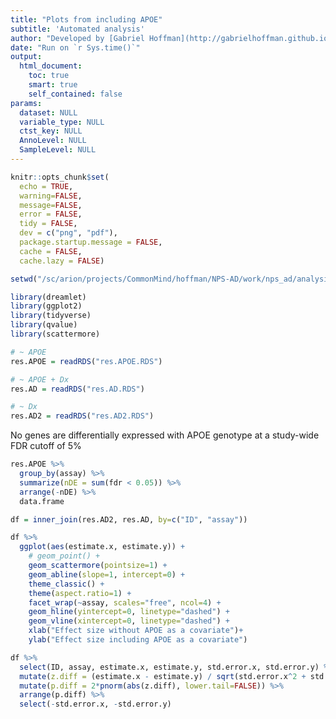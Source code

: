 ```yaml
---
title: "Plots from including APOE"
subtitle: 'Automated analysis'
author: "Developed by [Gabriel Hoffman](http://gabrielhoffman.github.io/)"
date: "Run on `r Sys.time()`"
output: 
  html_document:
    toc: true
    smart: true
    self_contained: false
params:
  dataset: NULL
  variable_type: NULL
  ctst_key: NULL
  AnnoLevel: NULL
  SampleLevel: NULL
---
```



<!---
cd /sc/arion/projects/CommonMind/hoffman/NPS-AD/work/nps_ad/analysis/freeze2/revision
R
system("git pull")
rmarkdown::render("plot_APOE.Rmd")

--->

```r
knitr::opts_chunk$set(
  echo = TRUE,
  warning=FALSE,
  message=FALSE,
  error = FALSE,
  tidy = FALSE,
  dev = c("png", "pdf"),
  package.startup.message = FALSE,
  cache = FALSE,
  cache.lazy = FALSE)
```

```r
setwd("/sc/arion/projects/CommonMind/hoffman/NPS-AD/work/nps_ad/analysis/freeze2/revision")

library(dreamlet)
library(ggplot2)
library(tidyverse)
library(qvalue)
library(scattermore)

# ~ APOE
res.APOE = readRDS("res.APOE.RDS")

# ~ APOE + Dx
res.AD = readRDS("res.AD.RDS") 

# ~ Dx
res.AD2 = readRDS("res.AD2.RDS")
```


No genes are differentially expressed with APOE genotype at a study-wide FDR cutoff of 5%
```r
res.APOE %>%
  group_by(assay) %>%
  summarize(nDE = sum(fdr < 0.05)) %>%
  arrange(-nDE) %>%
  data.frame
```

```r
df = inner_join(res.AD2, res.AD, by=c("ID", "assay"))

df %>%
  ggplot(aes(estimate.x, estimate.y)) +
    # geom_point() +
    geom_scattermore(pointsize=1) + 
    geom_abline(slope=1, intercept=0) +
    theme_classic() +
    theme(aspect.ratio=1) +
    facet_wrap(~assay, scales="free", ncol=4) +
    geom_hline(yintercept=0, linetype="dashed") +
    geom_vline(xintercept=0, linetype="dashed") +
    xlab("Effect size without APOE as a covariate")+
    ylab("Effect size including APOE as a covariate")

df %>% 
  select(ID, assay, estimate.x, estimate.y, std.error.x, std.error.y) %>%
  mutate(z.diff = (estimate.x - estimate.y) / sqrt(std.error.x^2 + std.error.y^2)) %>%
  mutate(p.diff = 2*pnorm(abs(z.diff), lower.tail=FALSE)) %>%
  arrange(p.diff) %>%
  select(-std.error.x, -std.error.y)
```












